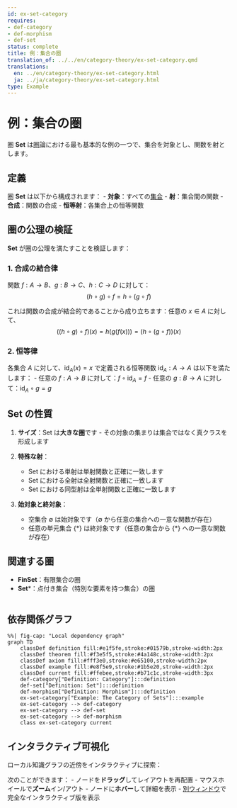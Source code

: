 ```yaml
---
id: ex-set-category
requires:
- def-category
- def-morphism
- def-set
status: complete
title: 例：集合の圏
translation_of: ../../en/category-theory/ex-set-category.qmd
translations:
  en: ../en/category-theory/ex-set-category.html
  ja: ../ja/category-theory/ex-set-category.html
type: Example
---
```


# 例：集合の圏

圏 **Set** は[圏](def-category.qmd)論における最も基本的な例の一つで、集合を対象とし、関数を射とします。

## 定義

圏 **Set** は以下から構成されます：
- **対象**：すべての[集合](../logic-set-theory/def-set.qmd)
- **射**：集合間の関数
- **合成**：関数の合成
- **恒等射**：各集合上の恒等関数

## 圏の公理の検証

**Set** が圏の公理を満たすことを検証します：

### 1. 合成の結合律

関数 $f: A \to B$、$g: B \to C$、$h: C \to D$ に対して：
$$(h \circ g) \circ f = h \circ (g \circ f)$$

これは関数の合成が結合的であることから成り立ちます：任意の $x \in A$ に対して、
$$((h \circ g) \circ f)(x) = h(g(f(x))) = (h \circ (g \circ f))(x)$$

### 2. 恒等律

各集合 $A$ に対して、$\text{id}_A(x) = x$ で定義される恒等関数 $\text{id}_A: A \to A$ は以下を満たします：
- 任意の $f: A \to B$ に対して：$f \circ \text{id}_A = f$
- 任意の $g: B \to A$ に対して：$\text{id}_A \circ g = g$

## Set の性質

1. **サイズ**：Set は**大きな圏**です - その対象の集まりは集合ではなく真クラスを形成します

2. **特殊な射**：
   - Set における単射は単射関数と正確に一致します
   - Set における全射は全射関数と正確に一致します
   - Set における同型射は全単射関数と正確に一致します

3. **始対象と終対象**：
   - 空集合 $\emptyset$ は始対象です（$\emptyset$ から任意の集合への一意な関数が存在）
   - 任意の単元集合 $\{*\}$ は終対象です（任意の集合から $\{*\}$ への一意な関数が存在）

## 関連する圏

- **FinSet**：有限集合の圏
- **Set***：点付き集合（特別な要素を持つ集合）の圏

```mermaid
```

## 依存関係グラフ

```mermaid
%%| fig-cap: "Local dependency graph"
graph TD
    classDef definition fill:#e1f5fe,stroke:#01579b,stroke-width:2px
    classDef theorem fill:#f3e5f5,stroke:#4a148c,stroke-width:2px
    classDef axiom fill:#fff3e0,stroke:#e65100,stroke-width:2px
    classDef example fill:#e8f5e9,stroke:#1b5e20,stroke-width:2px
    classDef current fill:#ffebee,stroke:#b71c1c,stroke-width:3px
    def-category["Definition: Category"]:::definition
    def-set["Definition: Set"]:::definition
    def-morphism["Definition: Morphism"]:::definition
    ex-set-category["Example: The Category of Sets"]:::example
    ex-set-category --> def-category
    ex-set-category --> def-set
    ex-set-category --> def-morphism
    class ex-set-category current
```

## インタラクティブ可視化

ローカル知識グラフの近傍をインタラクティブに探索：

::: {.graph-viz data-id="ex-set-category" data-width="700" data-height="500"}
:::

次のことができます：
- ノードを**ドラッグ**してレイアウトを再配置
- マウスホイールで**ズーム**イン/アウト
- ノードに**ホバー**して詳細を表示
- [別ウィンドウ](../../output/interactive/ex-set-category.html){target="_blank"}で完全なインタラクティブ版を表示
